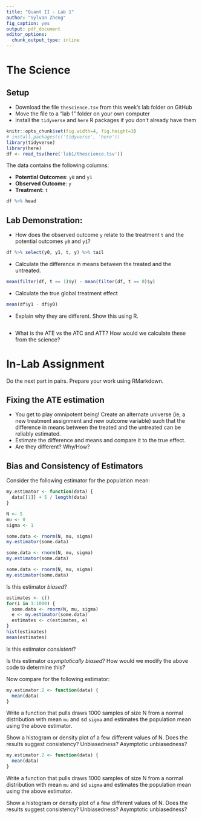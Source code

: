 ```yaml
---
title: "Quant II - Lab 1"
author: "Sylvan Zheng"
fig_caption: yes
output: pdf_document
editor_options: 
  chunk_output_type: inline
---
```



# The Science

## Setup
- Download the file `thescience.tsv` from this week's lab folder on GitHub 
- Move the file to a "lab 1" folder on your own computer
- Install the `tidyverse` and `here` R packages if you don't already have them

```r
knitr::opts_chunk$set(fig.width=4, fig.height=3)
# install.packages(c('tidyverse', 'here'))
library(tidyverse)
library(here)
df <- read_tsv(here('lab1/thescience.tsv'))
```

The data contains the following columns:

- **Potential Outcomes**: `y0` and `y1`
- **Observed Outcome**: `y`
- **Treatment**: `t`

```r
df %>% head
```

## Lab Demonstration:

- How does the observed outcome `y` relate to the treatment `t` and the potential outcomes `y0` and `y1`? 

```r
df %>% select(y0, y1, t, y) %>% tail
```

- Calculate the difference in means between the treated and the untreated. 
```r
mean(filter(df, t == 1)$y) - mean(filter(df, t == 0)$y)
```

- Calculate the true global treatment effect 
```r
mean(df$y1 - df$y0)
```

- Explain why they are different. Show this using R.
```r
```

- What is the ATE vs the ATC and ATT? How would we calculate these from the science?

# In-Lab Assignment

Do the next part in pairs. Prepare your work using RMarkdown. 

## Fixing the ATE estimation

- You get to play omnipotent being! Create an alternate universe (ie, a new treatment assignment and new outcome variable) such that the difference in means between the treated and the untreated can be reliably estimated.
- Estimate the difference and means and compare it to the true effect.
- Are they different? Why/How? 


## Bias and Consistency of Estimators 

Consider the following estimator for the population mean:
```r
my.estimator <- function(data) {
  data[[1]] + 5 / length(data)
}

N <- 5
mu <- 0
sigma <- 1

some.data <- rnorm(N, mu, sigma)
my.estimator(some.data)

some.data <- rnorm(N, mu, sigma)
my.estimator(some.data)

some.data <- rnorm(N, mu, sigma)
my.estimator(some.data)
```

Is this estimator *biased*?

```r
estimates <- c()
for(i in 1:1000) {
  some.data <- rnorm(N, mu, sigma)
  e <- my.estimator(some.data)
  estimates <- c(estimates, e)
}
hist(estimates)
mean(estimates)
```

Is this estimator *consistent*?

Is this estimator *asymptotically biased*?
How would we modify the above code to determine this?

Now compare for the following estimator:

```r
my.estimator.2 <- function(data) {
  mean(data)
}
```

Write a function that pulls draws 1000 samples of size N
from a normal distribution with mean `mu` and sd `sigma`
and estimates the population mean using the above estimator.

Show a histogram or density plot of a few different values of N.
Does the results suggest consistency? Unbiasedness? Asymptotic unbiasedness?

```r
my.estimator.2 <- function(data) {
  mean(data)
}
```

Write a function that pulls draws 1000 samples of size N
from a normal distribution with mean `mu` and sd `sigma`
and estimates the population mean using the above estimator.

Show a histogram or density plot of a few different values of N.
Does the results suggest consistency? Unbiasedness? Asymptotic unbiasedness?